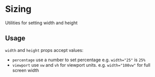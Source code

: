 
<Meta title="Utilities/Sizing" component={Lookingglass} argTypes={stories.argTypes} />

# Sizing

Utilities for setting width and height

<Canvas>
    <Story story={stories.SizingProps} name="Sizing Props" />
</Canvas>

<ArgsTable story="Sizing Props" />

## Usage

`width` and `height` props accept values:

-   `percentage` use a number to set percentage e.g. `width="25"` is `25%`
-   `viewport` use `vw` and `vh` for viewport units. e.g. `width="100vw"` for full screen width
